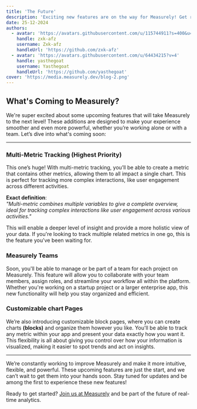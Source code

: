 ```yaml
---
title: 'The Future'
description: 'Exciting new features are on the way for Measurely! Get ready for enhanced team management, multi-metric tracking, and customizable block pages to take your analytics to the next level.'
date: 25-12-2024
authors:
  - avatar: 'https://avatars.githubusercontent.com/u/115744911?s=400&u=11099f3633a7d52212e4369fe8a3727082075dd3&v=4'
    handle: zxk-afz
    username: Zxk-afz
    handleUrl: 'https://github.com/zxk-afz'
  - avatar: 'https://avatars.githubusercontent.com/u/64434215?v=4'
    handle: yasthegoat
    username: Yasthegoat
    handleUrl: 'https://github.com/yasthegoat'
cover: 'https://media.measurely.dev/blog-2.png'
---
```


## What's Coming to Measurely?

We're super excited about some upcoming features that will take Measurely to the next level! These additions are designed to make your experience smoother and even more powerful, whether you’re working alone or with a team. Let’s dive into what's coming soon:

---

### Multi-Metric Tracking (Highest Priority)

This one’s huge! With multi-metric tracking, you’ll be able to create a metric that contains other metrics, allowing them to all impact a single chart. This is perfect for tracking more complex interactions, like user engagement across different activities.

**Exact definition**:  
_"Multi-metric combines multiple variables to give a complete overview, ideal for tracking complex interactions like user engagement across various activities."_

This will enable a deeper level of insight and provide a more holistic view of your data. If you're looking to track multiple related metrics in one go, this is the feature you’ve been waiting for.

### Measurely Teams

Soon, you'll be able to manage or be part of a team for each project on Measurely. This feature will allow you to collaborate with your team members, assign roles, and streamline your workflow all within the platform. Whether you're working on a startup project or a larger enterprise app, this new functionality will help you stay organized and efficient.

### Customizable chart Pages

We’re also introducing customizable block pages, where you can create charts **(blocks)** and organize them however you like. You'll be able to track any metric within your app and present your data exactly how you want it. This flexibility is all about giving you control over how your information is visualized, making it easier to spot trends and act on insights.

---

We’re constantly working to improve Measurely and make it more intuitive, flexible, and powerful. These upcoming features are just the start, and we can’t wait to get them into your hands soon. Stay tuned for updates and be among the first to experience these new features!

Ready to get started? [Join us at Measurely](https://measurely.dev) and be part of the future of real-time analytics.
